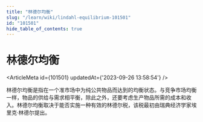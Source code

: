 ```yaml
---
title: "林德尔均衡"
slug: "/learn/wiki/lindahl-equilibrium-101501"
id: "101501"
hide_table_of_contents: true
---
```



# 林德尔均衡

<ArticleMeta id={101501} updatedAt={'2023-09-26 13:58:54'} />
<div className='border-solid border-b border-t-0 my-4 border-[var(--ifm-color-gray-300)]' />

林德尔均衡是指在一个准市场中为纯公共物品而达到的均衡状态。与竞争市场均衡一样，物品的供给与需求相平衡，除此之外，还要考虑生产物品所需的成本和收入。林德尔均衡取决于能否实施一种有效的林德尔税，该税最初由瑞典经济学家埃里克·林德尔提出。
